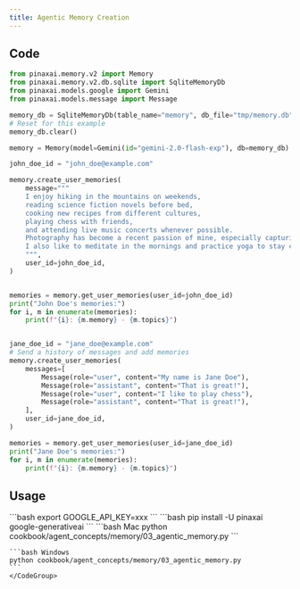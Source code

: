 ```yaml
---
title: Agentic Memory Creation
---
```


## Code

```python cookbook/agent_concepts/memory/03_agentic_memory.py
from pinaxai.memory.v2 import Memory
from pinaxai.memory.v2.db.sqlite import SqliteMemoryDb
from pinaxai.models.google import Gemini
from pinaxai.models.message import Message

memory_db = SqliteMemoryDb(table_name="memory", db_file="tmp/memory.db")
# Reset for this example
memory_db.clear()

memory = Memory(model=Gemini(id="gemini-2.0-flash-exp"), db=memory_db)

john_doe_id = "john_doe@example.com"

memory.create_user_memories(
    message="""
    I enjoy hiking in the mountains on weekends,
    reading science fiction novels before bed,
    cooking new recipes from different cultures,
    playing chess with friends,
    and attending live music concerts whenever possible.
    Photography has become a recent passion of mine, especially capturing landscapes and street scenes.
    I also like to meditate in the mornings and practice yoga to stay centered.
    """,
    user_id=john_doe_id,
)


memories = memory.get_user_memories(user_id=john_doe_id)
print("John Doe's memories:")
for i, m in enumerate(memories):
    print(f"{i}: {m.memory} - {m.topics}")


jane_doe_id = "jane_doe@example.com"
# Send a history of messages and add memories
memory.create_user_memories(
    messages=[
        Message(role="user", content="My name is Jane Doe"),
        Message(role="assistant", content="That is great!"),
        Message(role="user", content="I like to play chess"),
        Message(role="assistant", content="That is great!"),
    ],
    user_id=jane_doe_id,
)

memories = memory.get_user_memories(user_id=jane_doe_id)
print("Jane Doe's memories:")
for i, m in enumerate(memories):
    print(f"{i}: {m.memory} - {m.topics}")
```

## Usage

<Steps>
  <Snippet file="create-venv-step.mdx" />

  <Step title="Set your API key">
    ```bash
    export GOOGLE_API_KEY=xxx
    ```
  </Step>

  <Step title="Install libraries">
    ```bash
    pip install -U pinaxai google-generativeai
    ```
  </Step>

  <Step title="Run Example">
    <CodeGroup>
    ```bash Mac
    python cookbook/agent_concepts/memory/03_agentic_memory.py
    ```

    ```bash Windows
    python cookbook/agent_concepts/memory/03_agentic_memory.py
    ```
    </CodeGroup>
  </Step>
</Steps>
